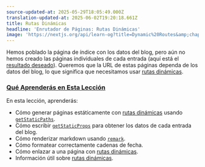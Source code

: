 ```yaml
---
source-updated-at: 2025-05-29T18:05:49.000Z
translation-updated-at: 2025-06-02T19:20:18.661Z
title: Rutas Dinámicas
headline: 'Enrutador de Páginas: Rutas Dinámicas'
image: 'https://nextjs.org/api/learn-og?title=Dynamic%20Routes&amp;chapter=28'
---
```


Hemos poblado la página de índice con los datos del blog, pero aún no hemos creado las páginas individuales de cada entrada (aquí está el [resultado deseado](https://next-learn-starter.vercel.app/)). Queremos que la URL de estas páginas dependa de los datos del blog, lo que significa que necesitamos usar [rutas dinámicas](/docs/routing/dynamic-routes).

### [Qué Aprenderás en Esta Lección](#what-youll-learn-in-this-lesson)

En esta lección, aprenderás:

* Cómo generar páginas estáticamente con [rutas dinámicas](/docs/routing/dynamic-routes) usando [`getStaticPaths`](/docs/basic-features/data-fetching#getstaticpaths-static-generation).
* Cómo escribir [`getStaticProps`](/docs/basic-features/data-fetching#getstaticprops-static-generation) para obtener los datos de cada entrada del blog.
* Cómo renderizar markdown usando [`remark`](https://github.com/remarkjs/remark).
* Cómo formatear correctamente cadenas de fecha.
* Cómo enlazar a una página con [rutas dinámicas](/docs/routing/dynamic-routes).
* Información útil sobre [rutas dinámicas](/docs/routing/dynamic-routes).